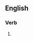 ==English==

===Verb===
{{head|en|present participle}}

# {{present participle of|reiterate|lang=en|nocat=1}}